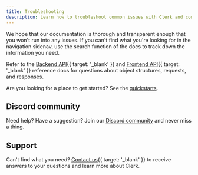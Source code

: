 ```yaml
---
title: Troubleshooting
description: Learn how to troubleshoot common issues with Clerk and contact support for additional assistance.
---
```


We hope that our documentation is thorough and transparent enough that you won't run into any issues. If you can't find what you're looking for in the navigation sidenav, use the search function of the docs to track down the information you need.

Refer to the [Backend API](/docs/reference/backend-api){{ target: '_blank' }} and [Frontend API](/docs/reference/frontend-api){{ target: '_blank' }} reference docs for questions about object structures, requests, and responses.

Are you looking for a place to get started? See the [quickstarts](/docs/getting-started/quickstart/overview).

## Discord community

Need help? Have a suggestion? Join our [Discord community](https://clerk.com/discord) and never miss a thing.

## Support

Can't find what you need? [Contact us](/contact/support){{ target: '_blank' }} to receive answers to your questions and learn more about Clerk.
